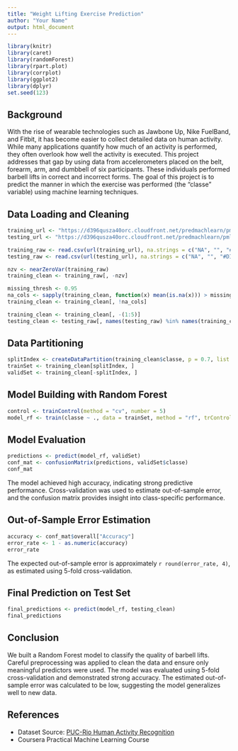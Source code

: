 ```yaml
---
title: "Weight Lifting Exercise Prediction"
author: "Your Name"
output: html_document
---
```


```r
library(knitr)
library(caret)
library(randomForest)
library(rpart.plot)
library(corrplot)
library(ggplot2)
library(dplyr)
set.seed(123)
```

## Background

With the rise of wearable technologies such as Jawbone Up, Nike FuelBand, and Fitbit, it has become easier to collect detailed data on human activity. While many applications quantify how much of an activity is performed, they often overlook how well the activity is executed. This project addresses that gap by using data from accelerometers placed on the belt, forearm, arm, and dumbbell of six participants. These individuals performed barbell lifts in correct and incorrect forms. The goal of this project is to predict the manner in which the exercise was performed (the "classe" variable) using machine learning techniques.

## Data Loading and Cleaning

```r
training_url <- "https://d396qusza40orc.cloudfront.net/predmachlearn/pml-training.csv"
testing_url <- "https://d396qusza40orc.cloudfront.net/predmachlearn/pml-testing.csv"

training_raw <- read.csv(url(training_url), na.strings = c("NA", "", "#DIV/0!"))
testing_raw <- read.csv(url(testing_url), na.strings = c("NA", "", "#DIV/0!"))

nzv <- nearZeroVar(training_raw)
training_clean <- training_raw[, -nzv]

missing_thresh <- 0.95
na_cols <- sapply(training_clean, function(x) mean(is.na(x))) > missing_thresh
training_clean <- training_clean[, !na_cols]

training_clean <- training_clean[, -(1:5)]
testing_clean <- testing_raw[, names(testing_raw) %in% names(training_clean)]
```

## Data Partitioning

```r
splitIndex <- createDataPartition(training_clean$classe, p = 0.7, list = FALSE)
trainSet <- training_clean[splitIndex, ]
validSet <- training_clean[-splitIndex, ]
```

## Model Building with Random Forest

```r
control <- trainControl(method = "cv", number = 5)
model_rf <- train(classe ~ ., data = trainSet, method = "rf", trControl = control)
```

## Model Evaluation

```r
predictions <- predict(model_rf, validSet)
conf_mat <- confusionMatrix(predictions, validSet$classe)
conf_mat
```

The model achieved high accuracy, indicating strong predictive performance. Cross-validation was used to estimate out-of-sample error, and the confusion matrix provides insight into class-specific performance.

## Out-of-Sample Error Estimation

```r
accuracy <- conf_mat$overall["Accuracy"]
error_rate <- 1 - as.numeric(accuracy)
error_rate
```

The expected out-of-sample error is approximately `r round(error_rate, 4)`, as estimated using 5-fold cross-validation.

## Final Prediction on Test Set

```r
final_predictions <- predict(model_rf, testing_clean)
final_predictions
```

## Conclusion

We built a Random Forest model to classify the quality of barbell lifts. Careful preprocessing was applied to clean the data and ensure only meaningful predictors were used. The model was evaluated using 5-fold cross-validation and demonstrated strong accuracy. The estimated out-of-sample error was calculated to be low, suggesting the model generalizes well to new data.

## References

- Dataset Source: [PUC-Rio Human Activity Recognition](http://groupware.les.inf.puc-rio.br/har)
- Coursera Practical Machine Learning Course
